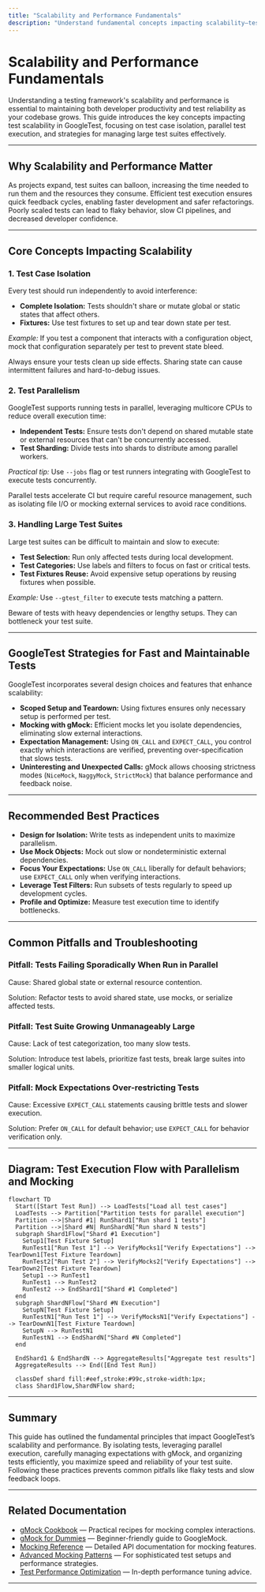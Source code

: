 ```yaml
---
title: "Scalability and Performance Fundamentals"
description: "Understand fundamental concepts impacting scalability—test case isolation, parallelism, and handling large test suites effectively. Overview of GoogleTest’s strategies for fast and maintainable tests."
---
```


# Scalability and Performance Fundamentals

Understanding a testing framework's scalability and performance is essential to maintaining both developer productivity and test reliability as your codebase grows. This guide introduces the key concepts impacting test scalability in GoogleTest, focusing on test case isolation, parallel test execution, and strategies for managing large test suites effectively.

---

## Why Scalability and Performance Matter

As projects expand, test suites can balloon, increasing the time needed to run them and the resources they consume. Efficient test execution ensures quick feedback cycles, enabling faster development and safer refactorings. Poorly scaled tests can lead to flaky behavior, slow CI pipelines, and decreased developer confidence.

---

## Core Concepts Impacting Scalability

### 1. Test Case Isolation

Every test should run independently to avoid interference:

- **Complete Isolation:** Tests shouldn't share or mutate global or static states that affect others.
- **Fixtures:** Use test fixtures to set up and tear down state per test.

*Example:* If you test a component that interacts with a configuration object, mock that configuration separately per test to prevent state bleed.

<Check>
Always ensure your tests clean up side effects. Sharing state can cause intermittent failures and hard-to-debug issues.
</Check>

### 2. Test Parallelism

GoogleTest supports running tests in parallel, leveraging multicore CPUs to reduce overall execution time:

- **Independent Tests:** Ensure tests don't depend on shared mutable state or external resources that can't be concurrently accessed.
- **Test Sharding:** Divide tests into shards to distribute among parallel workers.

*Practical tip:* Use `--jobs` flag or test runners integrating with GoogleTest to execute tests concurrently.

<Info>
Parallel tests accelerate CI but require careful resource management, such as isolating file I/O or mocking external services to avoid race conditions.
</Info>

### 3. Handling Large Test Suites

Large test suites can be difficult to maintain and slow to execute:

- **Test Selection:** Run only affected tests during local development.
- **Test Categories:** Use labels and filters to focus on fast or critical tests.
- **Test Fixtures Reuse:** Avoid expensive setup operations by reusing fixtures when possible.

*Example:* Use `--gtest_filter` to execute tests matching a pattern.

<Warning>
Beware of tests with heavy dependencies or lengthy setups. They can bottleneck your test suite.
</Warning>

---

## GoogleTest Strategies for Fast and Maintainable Tests

GoogleTest incorporates several design choices and features that enhance scalability:

- **Scoped Setup and Teardown:** Using fixtures ensures only necessary setup is performed per test.
- **Mocking with gMock:** Efficient mocks let you isolate dependencies, eliminating slow external interactions.
- **Expectation Management:** Using `ON_CALL` and `EXPECT_CALL`, you control exactly which interactions are verified, preventing over-specification that slows tests.
- **Uninteresting and Unexpected Calls:** gMock allows choosing strictness modes (`NiceMock`, `NaggyMock`, `StrictMock`) that balance performance and feedback noise.

---

## Recommended Best Practices

- **Design for Isolation:** Write tests as independent units to maximize parallelism.
- **Use Mock Objects:** Mock out slow or nondeterministic external dependencies.
- **Focus Your Expectations:** Use `ON_CALL` liberally for default behaviors; use `EXPECT_CALL` only when verifying interactions.
- **Leverage Test Filters:** Run subsets of tests regularly to speed up development cycles.
- **Profile and Optimize:** Measure test execution time to identify bottlenecks.

---

## Common Pitfalls and Troubleshooting

### Pitfall: Tests Failing Sporadically When Run in Parallel

Cause: Shared global state or external resource contention.

Solution: Refactor tests to avoid shared state, use mocks, or serialize affected tests.

### Pitfall: Test Suite Growing Unmanageably Large

Cause: Lack of test categorization, too many slow tests.

Solution: Introduce test labels, prioritize fast tests, break large suites into smaller logical units.

### Pitfall: Mock Expectations Over-restricting Tests

Cause: Excessive `EXPECT_CALL` statements causing brittle tests and slower execution.

Solution: Prefer `ON_CALL` for default behavior; use `EXPECT_CALL` for behavior verification only.

---

## Diagram: Test Execution Flow with Parallelism and Mocking

```mermaid
flowchart TD
  Start([Start Test Run]) --> LoadTests["Load all test cases"]
  LoadTests --> Partition["Partition tests for parallel execution"]
  Partition -->|Shard #1| RunShard1["Run shard 1 tests"]
  Partition -->|Shard #N| RunShardN["Run shard N tests"]
  subgraph Shard1Flow["Shard #1 Execution"]
    Setup1[Test Fixture Setup]
    RunTest1["Run Test 1"] --> VerifyMocks1["Verify Expectations"] --> TearDown1[Test Fixture Teardown]
    RunTest2["Run Test 2"] --> VerifyMocks2["Verify Expectations"] --> TearDown2[Test Fixture Teardown]
    Setup1 --> RunTest1
    RunTest1 --> RunTest2
    RunTest2 --> EndShard1["Shard #1 Completed"]
  end
  subgraph ShardNFlow["Shard #N Execution"]
    SetupN[Test Fixture Setup]
    RunTestN1["Run Test 1"] --> VerifyMocksN1["Verify Expectations"] --> TearDownN1[Test Fixture Teardown]
    SetupN --> RunTestN1
    RunTestN1 --> EndShardN["Shard #N Completed"]
  end

  EndShard1 & EndShardN --> AggregateResults["Aggregate test results"]
  AggregateResults --> End([End Test Run])

  classDef shard fill:#eef,stroke:#99c,stroke-width:1px;
  class Shard1Flow,ShardNFlow shard;
```

---

## Summary

This guide has outlined the fundamental principles that impact GoogleTest’s scalability and performance. By isolating tests, leveraging parallel execution, carefully managing expectations with gMock, and organizing tests efficiently, you maximize speed and reliability of your test suite. Following these practices prevents common pitfalls like flaky tests and slow feedback loops.

---

## Related Documentation

- [gMock Cookbook](https://google.github.io/googletest/gmock_cook_book.html) — Practical recipes for mocking complex interactions.
- [gMock for Dummies](https://google.github.io/googletest/gmock_for_dummies.html) — Beginner-friendly guide to GoogleMock.
- [Mocking Reference](https://google.github.io/googletest/reference/mocking.html) — Detailed API documentation for mocking features.
- [Advanced Mocking Patterns](https://google.github.io/googletest/guides/advanced-mocking-patterns.html) — For sophisticated test setups and performance strategies.
- [Test Performance Optimization](https://google.github.io/googletest/guides/integration-and-realworld/performance-tips.html) — In-depth performance tuning advice.

---